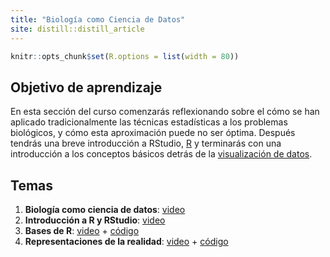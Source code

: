 ```yaml
---
title: "Biología como Ciencia de Datos"
site: distill::distill_article
---
```


```r
knitr::opts_chunk$set(R.options = list(width = 80))
```

## Objetivo de aprendizaje

En esta sección del curso comenzarás reflexionando sobre el cómo se han aplicado tradicionalmente las técnicas estadísticas a los problemas biológicos, y cómo esta aproximación puede no ser óptima. Después tendrás una breve introducción a RStudio, [R](c1_Intro_R.html) y terminarás con una introducción a los conceptos básicos detrás de la [visualización de datos](c2_ggplot.html).

## Temas

1. **Biología como ciencia de datos**: [video]()
2. **Introducción a R y RStudio**: [video]()
3. **Bases de R**: [video]() + [código]()
4. **Representaciones de la realidad**: [video]() + [código]()
